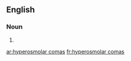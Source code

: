 ==English==

===Noun===
{{head|en|plural}}

# {{plural of|hyperosmolar coma|lang=en|nocat=1}}

[[ar:hyperosmolar comas]]
[[fr:hyperosmolar comas]]